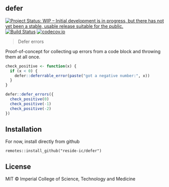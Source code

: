 ## defer

[![Project Status: WIP – Initial development is in progress, but there has not yet been a stable, usable release suitable for the public.](https://www.repostatus.org/badges/latest/wip.svg)](https://www.repostatus.org/#wip)
[![Build Status](https://travis-ci.com/reside-ic/defer.svg?branch=master)](https://travis-ci.org/reside-ic/defer)
[![codecov.io](https://codecov.io/github/reside-ic/defer/coverage.svg?branch=master)](https://codecov.io/github/reside-ic/defer?branch=master)

> Defer errors

Proof-of-concept for collecting up errors from a code block and throwing them at all once.

```r
check_positive <- function(x) {
  if (x < 0) {
    defer::deferrable_error(paste("got a negative number:", x))
  }
}

defer::defer_errors({
  check_positive(0)
  check_positive(-1)
  check_positive(-2)
})
```

## Installation

For now, install directly from github

```
remotes::install_github("reside-ic/defer")
```

## License

MIT © Imperial College of Science, Technology and Medicine
